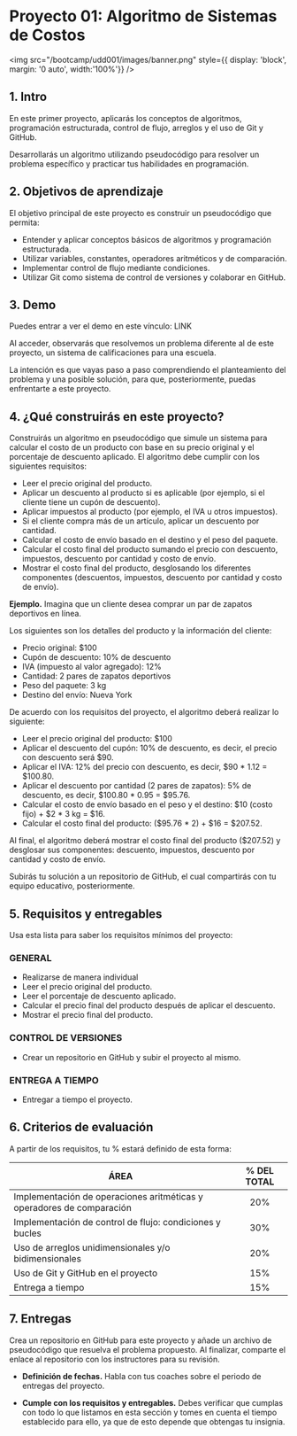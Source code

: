 
# Proyecto 01: Algoritmo de Sistemas de Costos

<img
	src="/bootcamp/udd001/images/banner.png"
	style={{ display: 'block', margin: '0 auto', width:'100%'}}
/>
<br/>

## 1. Intro

En este primer proyecto, aplicarás los conceptos de algoritmos, programación estructurada, control de flujo, arreglos y el uso de Git y GitHub.

Desarrollarás un algoritmo utilizando pseudocódigo para resolver un problema específico y practicar tus habilidades en programación.

## 2. Objetivos de aprendizaje

El objetivo principal de este proyecto es construir un pseudocódigo que permita:

- Entender y aplicar conceptos básicos de algoritmos y programación estructurada.
- Utilizar variables, constantes, operadores aritméticos y de comparación.
- Implementar control de flujo mediante condiciones.
- Utilizar Git como sistema de control de versiones y colaborar en GitHub.

## 3. Demo

Puedes entrar a ver el demo en este vínculo: <ExternalLink href='demo01'>LINK</ExternalLink>

Al acceder, observarás que resolvemos un problema diferente al de este proyecto, un sistema de calificaciones para una escuela. 

La intención es que vayas paso a paso comprendiendo el planteamiento del problema y una posible solución, para que, posteriormente, puedas enfrentarte a este proyecto.

## 4. ¿Qué construirás en este proyecto?

Construirás un algoritmo en pseudocódigo que simule un sistema para calcular el costo de un producto con base en su precio original y el porcentaje de descuento aplicado. El algoritmo debe cumplir con los siguientes requisitos:

- Leer el precio original del producto.
- Aplicar un descuento al producto si es aplicable (por ejemplo, si el cliente tiene un cupón de descuento).
- Aplicar impuestos al producto (por ejemplo, el IVA u otros impuestos).
- Si el cliente compra más de un artículo, aplicar un descuento por cantidad.
- Calcular el costo de envío basado en el destino y el peso del paquete.
- Calcular el costo final del producto sumando el precio con descuento, impuestos, descuento por cantidad y costo de envío.
- Mostrar el costo final del producto, desglosando los diferentes componentes (descuentos, impuestos, descuento por cantidad y costo de envío).


**Ejemplo.** Imagina que un cliente desea comprar un par de zapatos deportivos en línea. 

Los siguientes son los detalles del producto y la información del cliente:

- Precio original: $100
- Cupón de descuento: 10% de descuento
- IVA (impuesto al valor agregado): 12%
- Cantidad: 2 pares de zapatos deportivos
- Peso del paquete: 3 kg
- Destino del envío: Nueva York

De acuerdo con los requisitos del proyecto, el algoritmo deberá realizar lo siguiente:

- Leer el precio original del producto: $100
- Aplicar el descuento del cupón: 10% de descuento, es decir, el precio con descuento será $90.
- Aplicar el IVA: 12% del precio con descuento, es decir, $90 * 1.12 = $100.80.
- Aplicar el descuento por cantidad (2 pares de zapatos): 5% de descuento, es decir, $100.80 * 0.95 = $95.76.
- Calcular el costo de envío basado en el peso y el destino: $10 (costo fijo) + $2 * 3 kg = $16.
- Calcular el costo final del producto: ($95.76 * 2) + $16 = $207.52.

Al final, el algoritmo deberá mostrar el costo final del producto ($207.52) y desglosar sus componentes: descuento, impuestos, descuento por cantidad y costo de envío.

Subirás tu solución a un repositorio de GitHub, el cual compartirás con tu equipo educativo, posteriormente.

## 5. Requisitos y entregables    

Usa esta lista para saber los requisitos mínimos del proyecto:

### GENERAL
- Realizarse de manera individual
- Leer el precio original del producto.
- Leer el porcentaje de descuento aplicado.
- Calcular el precio final del producto después de aplicar el descuento.
- Mostrar el precio final del producto.

### CONTROL DE VERSIONES
- Crear un repositorio en GitHub y subir el proyecto al mismo.

### ENTREGA A TIEMPO
- Entregar a tiempo el proyecto.

## 6. Criterios de evaluación

A partir de los requisitos, tu % estará definido de esta forma:

| ÁREA       | % DEL TOTAL |
| ------------- |:-------------:|
| Implementación de operaciones aritméticas y operadores de comparación      | 20%     |
| Implementación de control de flujo: condiciones y bucles      | 30%     |
| Uso de arreglos unidimensionales y/o bidimensionales | 20%      |
| Uso de Git y GitHub en el proyecto | 15%      |
| Entrega a tiempo | 15%      |

## 7. Entregas

Crea un repositorio en GitHub para este proyecto y añade un archivo de pseudocódigo que resuelva el problema propuesto. Al finalizar, comparte el enlace al repositorio con los instructores para su revisión.

- **Definición de fechas.** Habla con tus coaches sobre el periodo de entregas del proyecto.

- **Cumple con los requisitos y entregables.** Debes verificar que cumplas con todo lo que listamos en esta sección y tomes en cuenta el tiempo establecido para ello, ya que de esto depende que obtengas tu insignia.